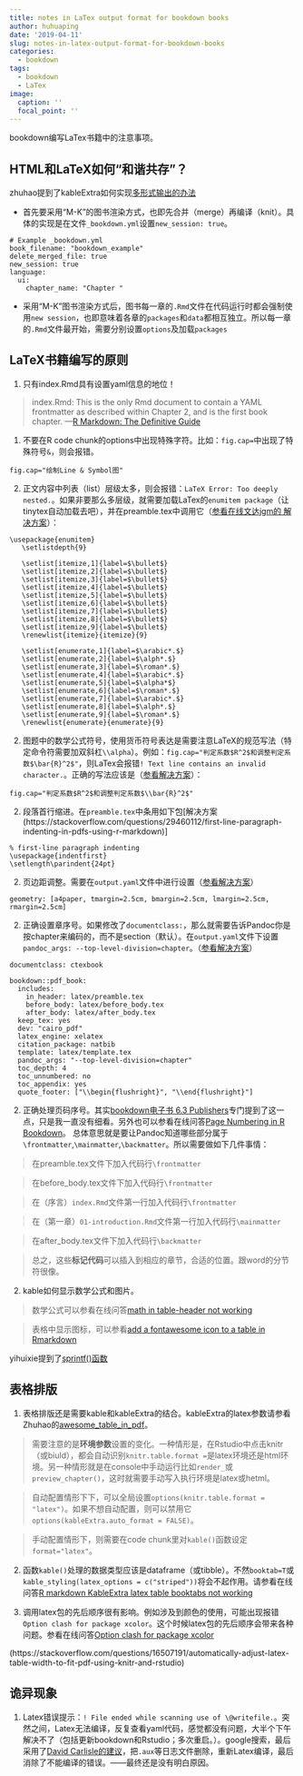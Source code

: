 ```yaml
---
title: notes in LaTex output format for bookdown books
author: huhuaping
date: '2019-04-11'
slug: notes-in-latex-output-format-for-bookdown-books
categories:
  - bookdown
tags:
  - bookdown
  - LaTex
image:
  caption: ''
  focal_point: ''
---
```


bookdown编写LaTex书籍中的注意事项。

## HTML和LaTeX如何“和谐共存”？

zhuhao提到了kableExtra如何实现[多形式输出的办法](https://haozhu233.github.io/kableExtra/bookdown/cross-format-tables-in-bookdown.html)

- 首先要采用“M-K”的图书渲染方式，也即先合并（merge）再编译（knit）。具体的实现是在文件`_bookdown.yml`设置`new_session: true`。

```
# Example _bookdown.yml
book_filename: "bookdown_example"
delete_merged_file: true
new_session: true
language:
  ui:
    chapter_name: "Chapter "
```

- 采用“M-K”图书渲染方式后，图书每一章的`.Rmd`文件在代码运行时都会强制使用`new session`，也即意味着各章的`packages`和`data`都相互独立。所以每一章的`.Rmd`文件最开始，需要分别设置`options`及加载`packages`


## LaTeX书籍编写的原则

1. 只有index.Rmd具有设置yaml信息的地位！

> index.Rmd: This is the only Rmd document to contain a YAML frontmatter as described within Chapter 2, and is the first book chapter. 
> ---[R Markdown: The Definitive Guide](https://bookdown.org/yihui/rmarkdown/bookdown-project.html)

1. 不要在R code chunk的options中出现特殊字符。比如：`fig.cap=`中出现了特殊符号`&`，则会报错。

```
fig.cap="绘制Line & Symbol图"
```

2. 正文内容中列表（list）层级太多，则会报错：`LaTeX Error: Too deeply nested.`。如果非要那么多层级，就需要加载LaTex的`enumitem package`（让tinytex自动加载去吧），并在preamble.tex中调用它（[参看在线文达jgm的 解决方案](https://github.com/jgm/pandoc/issues/2922)）：

```
\usepackage{enumitem}
   \setlistdepth{9}

   \setlist[itemize,1]{label=$\bullet$}
   \setlist[itemize,2]{label=$\bullet$}
   \setlist[itemize,3]{label=$\bullet$}
   \setlist[itemize,4]{label=$\bullet$}
   \setlist[itemize,5]{label=$\bullet$}
   \setlist[itemize,6]{label=$\bullet$}
   \setlist[itemize,7]{label=$\bullet$}
   \setlist[itemize,8]{label=$\bullet$}
   \setlist[itemize,9]{label=$\bullet$}
   \renewlist{itemize}{itemize}{9}

   \setlist[enumerate,1]{label=$\arabic*.$}
   \setlist[enumerate,2]{label=$\alph*.$}
   \setlist[enumerate,3]{label=$\roman*.$}
   \setlist[enumerate,4]{label=$\arabic*.$}
   \setlist[enumerate,5]{label=$\alpha*$}
   \setlist[enumerate,6]{label=$\roman*.$}
   \setlist[enumerate,7]{label=$\arabic*.$}
   \setlist[enumerate,8]{label=$\alph*.$}
   \setlist[enumerate,9]{label=$\roman*.$}
   \renewlist{enumerate}{enumerate}{9}
```
2. 图题中的数学公式符号，使用货币符号表达是需要注意LaTeX的规范写法（特定命令符需要加双斜杠`\\alpha`）。例如：`fig.cap="判定系数$R^2$和调整判定系数$\bar{R}^2$"`，则LaTex会报错`! Text line contains an invalid character.`。正确的写法应该是（[参看解决方案](https://stackoverflow.com/questions/52211695/how-to-add-a-latex-symbol-to-fig-cap-in-r-markdown)）：

```
fig.cap="判定系数$R^2$和调整判定系数$\\bar{R}^2$"
```

2. 段落首行缩进。在`preamble.tex`中条用如下包[解决方案(https://stackoverflow.com/questions/29460112/first-line-paragraph-indenting-in-pdfs-using-r-markdown)]

```
% first-line paragraph indenting
\usepackage{indentfirst}
\setlength\parindent{24pt}
```
2. 页边距调整。需要在`output.yaml`文件中进行设置（[参看解决方案](https://stackoverflow.com/questions/13515893/set-margin-size-when-converting-from-markdown-to-pdf-with-pandoc)）

```
geometry: [a4paper, tmargin=2.5cm, bmargin=2.5cm, lmargin=2.5cm, rmargin=2.5cm]

```
2. 正确设置章序号。如果修改了`documentclass:`，那么就需要告诉Pandoc你是按chapter来编码的，而不是section（默认）。在`output.yaml`文件下设置`pandoc_args: --top-level-division=chapter`。（[参看解决方案](https://community.rstudio.com/t/chapter-starts-with-0-1-not-1-0-in-pdf-book-format/12797/4)）

```
documentclass: ctexbook

bookdown::pdf_book:
  includes:
    in_header: latex/preamble.tex
    before_body: latex/before_body.tex
    after_body: latex/after_body.tex
  keep_tex: yes
  dev: "cairo_pdf"
  latex_engine: xelatex
  citation_package: natbib
  template: latex/template.tex
  pandoc_args: "--top-level-division=chapter"
  toc_depth: 4
  toc_unnumbered: no
  toc_appendix: yes
  quote_footer: ["\\begin{flushright}", "\\end{flushright}"]
```

2. 正确处理页码序号。其实[bookdown电子书 6.3 Publishers](https://bookdown.org/yihui/bookdown/publishers.html)专门提到了这一点，只是我一直没有细看。另外也可以参看在线问答[Page Numbering in R Bookdown](https://stackoverflow.com/questions/43711029/page-numbering-in-r-bookdown)。 总体意思就是要让Pandoc知道哪些部分属于`\frontmatter`,`\mainmatter`,`\backmatter`。所以需要做如下几件事情：


> 在preamble.tex文件下加入代码行`\frontmatter`

> 在before_body.tex文件下加入代码行`\frontmatter`

> 在（序言）`index.Rmd`文件第一行加入代码行`\frontmatter`

> 在（第一章）`01-introduction.Rmd`文件第一行加入代码行`\mainmatter`

> 在after_body.tex文件下加入代码行`\backmatter`

> 总之，这些**标记代码**可以插入到相应的章节，合适的位置。跟word的分节符很像。

2. kable如何显示数学公式和图片。

> 数学公式可以参看在线问答[math in table-header not working](https://stackoverflow.com/questions/42598821/r-bookdown-math-in-table-header-not-working)

> 表格中显示图标，可以参看[add a fontawesome icon to a table in Rmarkdown](https://stackoverflow.com/questions/53549662/how-can-i-add-a-fontawesome-icon-to-a-table-in-rmarkdown)


yihuixie提到了[sprintf()函数](https://stackoverflow.com/questions/25106481/add-an-image-to-a-table-like-output-in-r)


## 表格排版

1. 表格排版还是需要kable和kableExtra的结合。kableExtra的latex参数请参看Zhuhao的[awesome_table_in_pdf](https://haozhu233.github.io/kableExtra/awesome_table_in_pdf.pdf)。

> 需要注意的是**环境参数**设置的变化。一种情形是，在Rstudio中点击knitr（或biuld），都会自动识别`knitr.table.format = `是latex环境还是html环境。另一种情形就是在console中手动运行比如`render_`或`preview_chapter()`，这时就需要手动写入执行环境是latex或hetml。

> 自动配置情形下下，可以全局设置`options(knitr.table.format = "latex")`。如果不想自动配置，则可以禁用它`options(kableExtra.auto_format = FALSE)`。

> 手动配置情形下，则需要在code chunk里对`kable()`函数设定`format="latex"`。


2. 函数`kable()`处理的数据类型应该是dataframe（或tibble）。不然`booktab=T`或`kable_styling(latex_options = c("striped"))`将会不起作用。请参看在线问答[R markdown KableExtra latex table booktabs not working](https://stackoverflow.com/questions/50340653/r-markdown-kableextra-latex-table-booktabs-not-working)


2. 调用latex包的先后顺序很有影响。例如涉及到颜色的使用，可能出现报错`Option clash for package xcolor`。这个时候latex包的先后顺序会带来各种问题。参看在线问答[Option clash for package xcolor](https://tex.stackexchange.com/questions/83101/option-clash-for-package-xcolor)

(https://stackoverflow.com/questions/16507191/automatically-adjust-latex-table-width-to-fit-pdf-using-knitr-and-rstudio)

## 诡异现象

1. Latex错误提示：`! File ended while scanning use of \@writefile.`。突然之间，Latex无法编译，反复查看yaml代码，感觉都没有问题，大半个下午解决不了（包括更新bookdown和Rstudio；多次重启。）。google搜索，最后采用了[David Carlisle的建议](https://tex.stackexchange.com/questions/471345/error-file-ended-while-scanning-use-of-writefile)，把`.aux`等日志文件删除，重新Latex编译，最后消除了不能编译的错误。——最终还是没有明白原因。